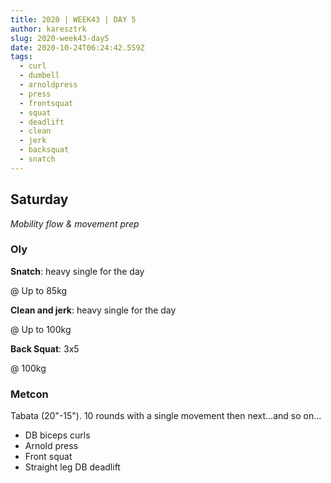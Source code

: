 ```yaml
---
title: 2020 | WEEK43 | DAY 5
author: karesztrk
slug: 2020-week43-day5
date: 2020-10-24T06:24:42.559Z
tags:
  - curl
  - dumbell
  - arnoldpress
  - press
  - frontsquat
  - squat
  - deadlift
  - clean
  - jerk
  - backsquat
  - snatch
---
```


## Saturday

_Mobility flow & movement prep_

### Oly

**Snatch**: heavy single for the day

@ Up to 85kg

**Clean and jerk**: heavy single for the day

@ Up to 100kg

**Back Squat**: 3x5

@ 100kg

### Metcon

Tabata (20"-15"). 10 rounds with a single movement then next...and so on...

- DB biceps curls
- Arnold press
- Front squat
- Straight leg DB deadlift
